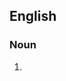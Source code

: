 ==English==

===Noun===
{{head|en|noun}}

# {{obsolete spelling of|knowledge|lang=en}} {{defdate|15th-17th c.}}
